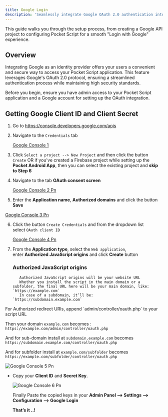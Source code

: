 ```yaml
---
title: Google Login
description: 'Seamlessly integrate Google OAuth 2.0 authentication into your Pocket Script application, allowing users to log in with their Google accounts'
---
```


This guide walks you through the setup process, from creating a Google API project to configuring Pocket Script for a smooth "Login with Google" experience.

## Overview

Integrating Google as an identity provider offers your users a convenient and secure way to access your Pocket Script application. This feature leverages Google's OAuth 2.0 protocol, ensuring a streamlined authentication process while maintaining high security standards.

<Note>
Before you begin, ensure you have admin access to your Pocket Script application and a Google account for setting up the OAuth integration.
</Note>

## Getting Google Client ID and Client Secret

  1. Go to  https://console.developers.google.com/apis
  2. Navigate to the `Credentials` tab

      [Google Console 1](/images/web/google/google_console_1.png)

  3. Click `Select a project --> New Project` and then click the button `Create` OR if you've created a Firebase project while setting up the **Pocket Android App**, then you can select the existing project and **skip to Step 6**

  4. Navigate to the tab **OAuth consent screen**

      [Google Console 2 Pn](/images/web/google/google_console_2.png)

  5. Enter the **Application name**, **Authorized domains** and click the button **Save**

  [Google Console 3 Pn](/images/web/google/google_console_3.png)

  6. Click the button `Create Credentials` and from the dropdown list select `OAuth client ID`

      [Google Console 4 Pn](/images/web/google/google_console_4.png)

  7. From the **Application type**, select the `Web application`, enter **Authorized JavaScript origins** and click **Create** button
        ### Authorized JavaScript origins
            Authorized JavaScript origins will be your website URL
            Whether you install the script in the main domain or a subfolder, the final URL here will be your main domain, like: `https://example.com`
            In case of a subdomain, it’ll be: `https://subdomain.example.com`

  <Warning>
    For Authorized redirect URIs, append `admin/controller/oauth.php` to your script URL
  </Warning>

Then your domain `example.com` becomes : `https://example.com/admin/controller/oauth.php`

And for sub-domain install at `subdomain.example.com` becomes `https://subdomain.example.com/controller/oauth.php`

And for subfolder install at `example.com/subfolder` becomes  `https://example.com/subfolder/controller/oauth.php`


![Google Console 5 Pn](/images/google_console_5.png)

- Copy your **Client ID** and **Secret Key**.

  ![Google Console 6 Pn](/images/google_console_6.png)

  Finally Paste the copied keys in your **Admin Panel —\> Settings —\> Configuration —\> Google Login**

  **​That’s it ..\!**
